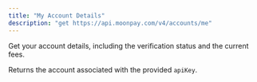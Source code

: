 ```yaml
---
title: "My Account Details"
description: "get https://api.moonpay.com/v4/accounts/me"
---
```


Get your account details, including the verification status and the current fees.

Returns the account associated with the provided `apiKey`.
